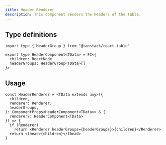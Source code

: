 ```yaml
---
title: Header Renderer
description: This component renders the headers of the table.
---
```


## Type definitions

```tsx
import type { HeaderGroup } from "@tanstack/react-table"

export type HeaderComponent<TData> = FC<{
  children: ReactNode
  headerGroups: HeaderGroup<TData>[]
}>
```

## Usage

```tsx
const HeaderRenderer = <TData extends any>({
  children,
  renderer: Renderer,
  headerGroups,
}: ComponentProps<HeaderComponent<TData>> & {
  renderer?: HeaderComponent<TData>
}) => {
  if (Renderer)
    return <Renderer headerGroups={headerGroups}>{children}</Renderer>
  return <thead>{children}</thead>
}
```
